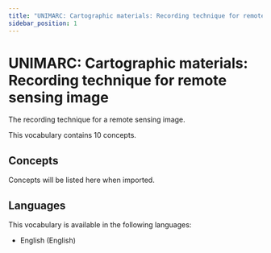 ```yaml
---
title: "UNIMARC: Cartographic materials: Recording technique for remote sensing image"
sidebar_position: 1
---
```


# UNIMARC: Cartographic materials: Recording technique for remote sensing image

The recording technique for a remote sensing image.

This vocabulary contains 10 concepts.

## Concepts

Concepts will be listed here when imported.

## Languages

This vocabulary is available in the following languages:
- English (English)
